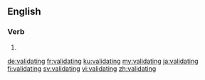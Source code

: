 ==English==

===Verb===
{{head|en|present participle}}

# {{present participle of|validate|lang=en|nocat=1}}

[[de:validating]]
[[fr:validating]]
[[ku:validating]]
[[my:validating]]
[[ja:validating]]
[[fi:validating]]
[[sv:validating]]
[[vi:validating]]
[[zh:validating]]